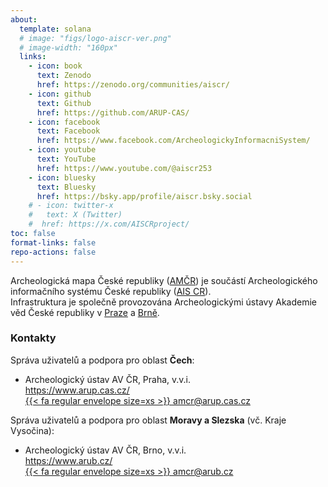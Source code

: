 ```yaml
---
about:
  template: solana
  # image: "figs/logo-aiscr-ver.png"
  # image-width: "160px"
  links:
    - icon: book 
      text: Zenodo
      href: https://zenodo.org/communities/aiscr/
    - icon: github
      text: Github
      href: https://github.com/ARUP-CAS/
    - icon: facebook
      text: Facebook
      href: https://www.facebook.com/ArcheologickyInformacniSystem/
    - icon: youtube
      text: YouTube
      href: https://www.youtube.com/@aiscr253
    - icon: bluesky
      text: Bluesky 
      href: https://bsky.app/profile/aiscr.bsky.social
    # - icon: twitter-x
    #   text: X (Twitter)
    #  href: https://x.com/AISCRproject/
toc: false
format-links: false
repo-actions: false
---
```


Archeologická mapa České republiky ([AMČR](https://amcr-info.aiscr.cz/){.external}) je součástí Archeologického informačního systému České republiky ([AIS CR](https://aiscr.cz/){.external}).  
Infrastruktura je společně provozována Archeologickými ústavy Akademie věd České republiky v [Praze](https://www.arup.cas.cz/){.external} a [Brně](https://www.arub.cz/){.external}.


### Kontakty

Správa uživatelů a podpora pro oblast **Čech**:

- Archeologický ústav AV ČR, Praha, v.v.i.  
  [https://www.arup.cas.cz/](https://www.arup.cas.cz/){.external}  
  [{{< fa regular envelope size=xs >}} amcr@arup.cas.cz](mailto:amcr@arup.cas.cz)

Správa uživatelů a podpora pro oblast **Moravy a Slezska** (vč. Kraje Vysočina):

- Archeologický ústav AV ČR, Brno, v.v.i.  
  [https://www.arub.cz/](https://www.arub.cz/){.external}  
  [{{< fa regular envelope size=xs >}} amcr@arub.cz](mailto:amcr@arub.cz)
